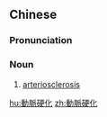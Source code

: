 {{also|动脉硬化}}
==Chinese==
{{zh-forms|s=动脉硬化|type=22}}

===Pronunciation===
{{zh-pron
|m=dòngmài yìnghuà
|c=dung6 mak6 ngaang6 faa3
|mn=kh:tōng-me̍h-ngē-hòa/tp:tōng-me̍h-ngī-hòa
|cat=n
}}

===Noun===
{{zh-noun}}

# {{lb|zh|pathology}} [[arteriosclerosis]]

[[hu:動脈硬化]]
[[zh:動脈硬化]]
